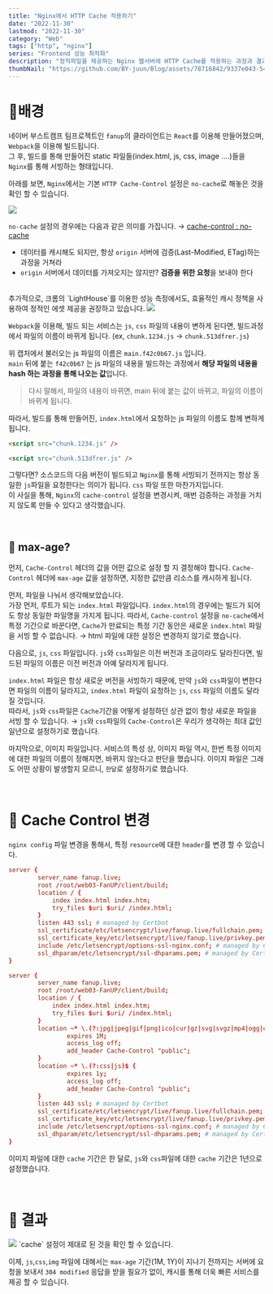```yaml
---
title: "Nginx에서 HTTP Cache 적용하기"
date: "2022-11-30"
lastmod: "2022-11-30"
category: "Web"
tags: ["http", "nginx"]
series: "Frontend 성능 최적화"
description: "정적파일을 제공하는 Nginx 웹서버에 HTTP Cache를 적용하는 과정과 결과에 관한 포스트입니다."
thumbNail: "https://github.com/BY-juun/Blog/assets/78716842/9337e043-547b-4d62-b313-f748d48e16ad"
---
```


# 🌟배경

네이버 부스트캠프 팀프로젝트인 `fanup`의 클라이언트는 `React`를 이용해 만들어졌으며, `Webpack`을 이용해 빌드됩니다.  
그 후, 빌드를 통해 만들어진 static 파일들(index.html, js, css, image ….)들을 `Nginx`를 통해 서빙하는 형태입니다.

아래를 보면, `Nginx`에서는 기본 `HTTP Cache-Control` 설정은 `no-cache`로 해놓은 것을 확인 할 수 있습니다.

<img src="https://github.com/BY-juun/Blog/assets/78716842/efcc719a-cb16-4516-ab87-7c3b2bccc42f" />

`no-cache` 설정의 경우에는 다음과 같은 의미를 가집니다. → <a href="https://developer.mozilla.org/ko/docs/Web/HTTP/Headers/Cache-Control#no-cache">cache-control : no-cache</a>

- 데이터를 캐시해도 되지만, 항상 `origin` 서버에 검증(Last-Modified, ETag)하는 과정을 거쳐라
- `origin` 서버에서 데이터를 가져오지는 않지만? **검증을 위한 요청**을 보내야 한다

<br />
추가적으로, 크롬의 `LightHouse`를 이용한 성능 측정에서도, 효율적인 캐시 정책을 사용하여
정적인 에셋 제공을 권장하고 있습니다.

<img src="https://github.com/BY-juun/Blog/assets/78716842/1e67a8cb-70c6-42a7-bd8d-094a80337eb0" />

`Webpack`을 이용해, 빌드 되는 서비스는 `js`, `css` 파일의 내용이 변하게 된다면, 빌드과정에서 파일의 이름이 바뀌게 됩니다. (ex, `chunk.1234.js` → `chunk.513dfrer.js`)

위 캡처에서 불러오는 js 파일의 이름은 `main.f42c0b67.js` 입니다.  
`main` 뒤에 붙는 `f42c0b67` 는 js 파일의 내용을 빌드하는 과정에서 **해당 파일의 내용을 hash 하는 과정을 통해 나오는 값**입니다.

> 다시 말해서, 파일의 내용이 바뀌면, main 뒤에 붙는 값이 바뀌고, 파일의 이름이 바뀌게 됩니다.

따라서, 빌드를 통해 만들어진, `index.html`에서 요청하는 js 파일의 이름도 함께 변하게 됩니다.

```html title="AS-IS"
<script src="chunk.1234.js" />
```

```html title="TO-BE"
<script src="chunk.513dfrer.js" />
```

그렇다면? 소스코드의 다음 버전이 빌드되고 `Nginx`를 통해 서빙되기 전까지는 항상 동일한 `js`파일을 요청한다는 의미가 됩니다. `css` 파일 또한 마찬가지입니다.  
이 사실을 통해, `Nginx`의 `cache-control` 설정을 변경시켜, 매번 검증하는 과정을 거치지 않도록 만들 수 있다고 생각했습니다.

<br />

## 🌟 max-age?

먼저, `Cache-Control` 헤더의 값을 어떤 값으로 설정 할 지 결정해야 합니다. `Cache-Control` 헤더에 `max-age` 값을 설정하면, 지정한 값만큼 리소스를 캐시하게 됩니다.

먼저, 파일을 나눠서 생각해보았습니다.  
가장 먼저, 루트가 되는 `index.html` 파일입니다. `index.html`의 경우에는 빌드가 되어도 항상 동일한 파일명을 가지게 됩니다.
따라서, `Cache-control` 설정을 `no-cache`에서 특정 기간으로 바꾼다면, `Cache`가 만료되는 특정 기간 동안은 새로운 `index.html` 파일을 서빙 할 수 없습니다. → html 파일에 대한 설정은 변경하지 않기로 했습니다.

다음으로, `js`, `css` 파일입니다. `js`와 `css`파일은 이전 버전과 조금이라도 달라진다면, 빌드된 파일의 이름은 이전 버전과 아예 달라지게 됩니다.

`index.html` 파일은 항상 새로운 버전을 서빙하기 때문에, 만약 `js`와 `css`파일이 변한다면 파일의 이름이 달라지고, `index.html` 파일이 요청하는 `js`, `css` 파일의 이름도 달라질 것입니다.  
따라서, `js`와 `css`파일은 `Cache`기간을 어떻게 설정하던 상관 없이 항상 새로운 파일을 서빙 할 수 있습니다. → `js`와 `css`파일의 `Cache-Control`은 우리가 생각하는 최대 값인 일년으로 설정하기로 했습니다.

마지막으로, 이미지 파일입니다. 서비스의 특성 상, 이미지 파일 역시, 한번 특정 이미지에 대한 파일의 이름이 정해지면, 바뀌지 않는다고 판단을 했습니다. 이미지 파일은 그래도 어떤 상황이 발생할지 모르니, `한달`로 설정하기로 했습니다.

<br />

# 🌟 Cache Control 변경

`nginx config` 파일 변경을 통해서, 특정 `resource`에 대한 `header`를 변경 할 수 있습니다.

```conf title="AS-IS"
server {
        server_name fanup.live;
        root /root/web03-FanUP/client/build;
        location / {
            index index.html index.htm;
            try_files $uri $uri/ /index.html;
        }
        listen 443 ssl; # managed by Certbot
        ssl_certificate/etc/letsencrypt/live/fanup.live/fullchain.pem; # managed by Certbot
        ssl_certificate_key/etc/letsencrypt/live/fanup.live/privkey.pem; # managed by Certbot
        include /etc/letsencrypt/options-ssl-nginx.conf; # managed by Certbot
        ssl_dhparam/etc/letsencrypt/ssl-dhparams.pem; # managed by Certbot
}

```

```conf title="TO-BE" {8-17}
server {
        server_name fanup.live;
        root /root/web03-FanUP/client/build;
        location / {
            index index.html index.htm;
            try_files $uri $uri/ /index.html;
        }
        location ~* \.(?:jpg|jpeg|gif|png|ico|cur|gz|svg|svgz|mp4|ogg|ogv|webm|htc)$ {
                expires 1M;
                access_log off;
                add_header Cache-Control "public";
        }
        location ~* \.(?:css|js)$ {
                expires 1y;
                access_log off;
                add_header Cache-Control "public";
        }
        listen 443 ssl; # managed by Certbot
        ssl_certificate/etc/letsencrypt/live/fanup.live/fullchain.pem; # managed by Certbot
        ssl_certificate_key/etc/letsencrypt/live/fanup.live/privkey.pem; # managed by Certbot
        include /etc/letsencrypt/options-ssl-nginx.conf; # managed by Certbot
        ssl_dhparam/etc/letsencrypt/ssl-dhparams.pem; # managed by Certbot
}

```

이미지 파일에 대한 `cache` 기간은 한 달로, `js`와 `css`파일에 대한 `cache` 기간은 1년으로 설정했습니다.

<br />

# 🌟 결과

<img src="https://github.com/BY-juun/Blog/assets/78716842/49bd89da-e579-4510-adc9-28ee8fb3f96d" />
`cache` 설정이 제대로 된 것을 확인 할 수 있습니다.

이제, `js`,`css`,`img` 파일에 대해서는 `max-age` 기간(1M, 1Y)이 지나기 전까지는 서버에 요청을 보내서 `304 modified` 응답을 받을 필요가 없이, 캐시를 통해 더욱 빠른 서비스를 제공 할 수 있습니다.
